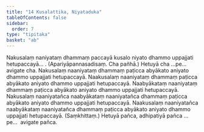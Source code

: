```yaml
---
title: "14 Kusalattika, Niyataduka"
tableOfContents: false
sidebar:
  order: 7
type: "tipitaka"
basket: "ab"
---
```



<DynamicBreadcrumb />

<Division number="34">

<Paragraph number="77">
Nakusalaṃ naniyataṃ dhammaṃ paccayā kusalo niyato dhammo uppajjati hetupaccayā… . (Apariyāpannasadisaṃ. Cha pañhā.) Hetuyā cha …pe…  avigate cha.
</Paragraph>

<Paragraph number="78">
Nakusalaṃ naaniyataṃ dhammaṃ paṭicca abyākato aniyato dhammo uppajjati hetupaccayā. Naakusalaṃ naaniyataṃ dhammaṃ paṭicca abyākato aniyato dhammo uppajjati hetupaccayā. Naabyākataṃ naaniyataṃ dhammaṃ paṭicca abyākato aniyato dhammo uppajjati hetupaccayā. Nakusalaṃ naaniyatañca naabyākataṃ naaniyatañca dhammaṃ paṭicca abyākato aniyato dhammo uppajjati hetupaccayā. Naakusalaṃ naaniyatañca naabyākataṃ naaniyatañca dhammaṃ paṭicca abyākato aniyato dhammo uppajjati hetupaccayā. (Saṃkhittaṃ.) Hetuyā pañca, adhipatiyā pañca …pe…  avigate pañca.
</Paragraph>
</Division>